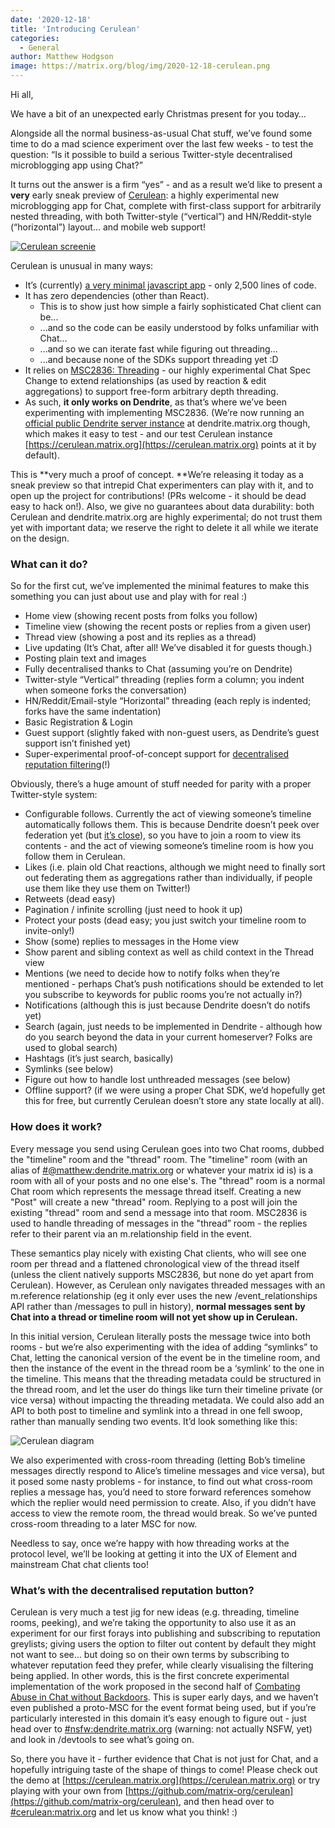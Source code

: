 ```yaml
---
date: '2020-12-18'
title: 'Introducing Cerulean'
categories:
  - General
author: Matthew Hodgson
image: https://matrix.org/blog/img/2020-12-18-cerulean.png
---
```


Hi all,

We have a bit of an unexpected early Christmas present for you today…

Alongside all the normal business-as-usual Chat stuff, we’ve found some time to do a mad science experiment over the last few weeks - to test the question: “Is it possible to build a serious Twitter-style decentralised microblogging app using Chat?”

It turns out the answer is a firm “yes” - and as a result we’d like to present a **very** early sneak preview of [Cerulean](https://cerulean.matrix.org): a highly experimental new microblogging app for Chat, complete with first-class support for arbitrarily nested threading, with both Twitter-style (“vertical”) and HN/Reddit-style (“horizontal”) layout… and mobile web support!

[![Cerulean screenie](https://matrix.org/blog/img/2020-12-18-cerulean-screenshot.jpg)](https://cerulean.matrix.org/@kegan:dendrite.matrix.org/!bHe21S4P3axekSRD:dendrite.matrix.org/$0QE6vqMZiS9169Y-3C84dkQui-1G5uG2eGFsYzPrhx8)

Cerulean is unusual in many ways:

*   It’s (currently) [a very minimal javascript app](https://github.com/matrix-org/cerulean) - only 2,500 lines of code.
*   It has zero dependencies (other than React).
    *   This is to show just how simple a fairly sophisticated Chat client can be...
    *   ...and so the code can be easily understood by folks unfamiliar with Chat...
    *   ...and so we can iterate fast while figuring out threading...
    *   ...and because none of the SDKs support threading yet :D
*   It relies on [MSC2836: Threading](https://github.com/matrix-org/matrix-doc/pull/2836) - our highly experimental Chat Spec Change to extend relationships (as used by reaction & edit aggregations) to support free-form arbitrary depth threading.
*   As such, **it only works on Dendrite**, as that’s where we’ve been experimenting with implementing MSC2836.  (We’re now running an [official public Dendrite server instance](https://matrix.org/blog/2020/12/15/dendrite-2020-progress-update) at dendrite.matrix.org though, which makes it easy to test - and our test Cerulean instance [https://cerulean.matrix.org](https://cerulean.matrix.org) points at it by default).

This is **very much a proof of concept.  **We’re releasing it today as a sneak preview so that intrepid Chat experimenters can play with it, and to open up the project for contributions! (PRs welcome - it should be dead easy to hack on!).  Also, we give no guarantees about data durability: both Cerulean and dendrite.matrix.org are highly experimental; do not trust them yet with important data; we reserve the right to delete it all while we iterate on the design.

### What can it do?

So for the first cut, we’ve implemented the minimal features to make this something you can just about use and play with for real :)

*   Home view (showing recent posts from folks you follow)
*   Timeline view (showing the recent posts or replies from a given user)
*   Thread view (showing a post and its replies as a thread)
*   Live updating (It’s Chat, after all! We’ve disabled it for guests though.)
*   Posting plain text and images
*   Fully decentralised thanks to Chat (assuming you’re on Dendrite)
*   Twitter-style “Vertical” threading (replies form a column; you indent when someone forks the conversation)
*   HN/Reddit/Email-style “Horizontal” threading (each reply is indented; forks have the same indentation)
*   Basic Registration & Login
*   Guest support (slightly faked with non-guest users, as Dendrite’s guest support isn’t finished yet)
*   Super-experimental proof-of-concept support for [decentralised reputation filtering](https://matrix.org/blog/2020/10/19/combating-abuse-in-matrix-without-backdoors)(!) 

Obviously, there’s a huge amount of stuff needed for parity with a proper Twitter-style system:

*   Configurable follows.  Currently the act of viewing someone’s timeline automatically follows them.  This is because Dendrite doesn’t peek over federation yet (but [it’s close](https://github.com/matrix-org/dendrite/pull/1391)), so you have to join a room to view its contents - and the act of viewing someone’s timeline room is how you follow them in Cerulean. 
*   Likes (i.e. plain old Chat reactions, although we might need to finally sort out federating them as aggregations rather than individually, if people use them like they use them on Twitter!)
*   Retweets (dead easy)
*   Pagination / infinite scrolling (just need to hook it up)
*   Protect your posts (dead easy; you just switch your timeline room to invite-only!)
*   Show (some) replies to messages in the Home view
*   Show parent and sibling context as well as child context in the Thread view
*   Mentions (we need to decide how to notify folks when they’re mentioned - perhaps Chat’s push notifications should be extended to let you subscribe to keywords for public rooms you’re not actually in?)
*   Notifications (although this is just because Dendrite doesn’t do notifs yet)
*   Search (again, just needs to be implemented in Dendrite - although how do you search beyond the data in your current homeserver? Folks are used to global search)
*   Hashtags (it’s just search, basically)
*   Symlinks (see below)
*   Figure out how to handle lost unthreaded messages (see below)
*   Offline support? (if we were using a proper Chat SDK, we’d hopefully get this for free, but currently Cerulean doesn’t store any state locally at all).

### How does it work?

Every message you send using Cerulean goes into two Chat rooms, dubbed the "timeline" room and the "thread" room. The "timeline" room (with an alias of [#@matthew:dendrite.matrix.org](https://to.chat.dingshunyu.top/#/#@matthew:dendrite.matrix.org) or whatever your matrix id is) is a room with all of your posts and no one else's. The "thread" room is a normal Chat room which represents the message thread itself. Creating a new "Post" will create a new "thread" room. Replying to a post will join the existing "thread" room and send a message into that room. MSC2836 is used to handle threading of messages in the "thread” room - the replies refer to their parent via an m.relationship field in the event.

These semantics play nicely with existing Chat clients, who will see one room per thread and a flattened chronological view of the thread itself (unless the client natively supports MSC2836, but none do yet apart from Cerulean). However, as Cerulean only navigates threaded messages with an m.reference relationship (eg it only ever uses the new /event_relationships API rather than /messages to pull in history), **normal messages sent by Chat into a thread or timeline room will not yet show up in Cerulean.**

In this initial version, Cerulean literally posts the message twice into both rooms - but we’re also experimenting with the idea of adding “symlinks” to Chat, letting the canonical version of the event be in the timeline room, and then the instance of the event in the thread room be a ‘symlink’ to the one in the timeline.  This means that the threading metadata could be structured in the thread room, and let the user do things like turn their timeline private (or vice versa) without impacting the threading metadata.  We could also add an API to both post to timeline and symlink into a thread in one fell swoop, rather than manually sending two events.  It’d look something like this:

![Cerulean diagram](https://matrix.org/blog/img/2020-12-18-cerulean-diagram.png)

We also experimented with cross-room threading (letting Bob’s timeline messages directly respond to Alice’s timeline messages and vice versa), but it posed some nasty problems - for instance, to find out what cross-room replies a message has, you’d need to store forward references somehow which the replier would need permission to create.  Also, if you didn’t have access to view the remote room, the thread would break. So we’ve punted cross-room threading to a later MSC for now.

Needless to say, once we’re happy with how threading works at the protocol level, we’ll be looking at getting it into the UX of Element and mainstream Chat chat clients too!

### What’s with the decentralised reputation button?

Cerulean is very much a test jig for new ideas (e.g. threading, timeline rooms, peeking), and we’re taking the opportunity to also use it as an experiment for our first forays into publishing and subscribing to reputation greylists; giving users the option to filter out content by default they might not want to see… but doing so on their own terms by subscribing to whatever reputation feed they prefer, while clearly visualising the filtering being applied.  In other words, this is the first concrete experimental implementation of the work proposed in the second half of [Combating Abuse in Chat without Backdoors]( https://matrix.org/blog/2020/10/19/combating-abuse-in-matrix-without-backdoors).  This is super early days, and we haven’t even published a proto-MSC for the event format being used, but if you’re particularly interested in this domain it’s easy enough to figure out - just head over to [#nsfw:dendrite.matrix.org](https://to.chat.dingshunyu.top/#/#nsfw:dendrite.matrix.org) (warning: not actually NSFW, yet) and look in /devtools to see what’s going on.

So, there you have it - further evidence that Chat is not just for Chat, and a hopefully intriguing taste of the shape of things to come! Please check out the demo at [https://cerulean.matrix.org](https://cerulean.matrix.org) or try playing with your own from [https://github.com/matrix-org/cerulean](https://github.com/matrix-org/cerulean), and then head over to [#cerulean:matrix.org](https://to.chat.dingshunyu.top/#/#cerulean:matrix.org) and let us know what you think! :)
